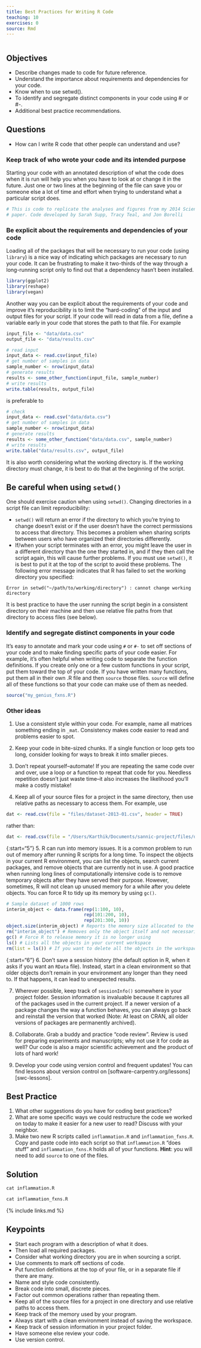 ```yaml
---
title: Best Practices for Writing R Code
teaching: 10
exercises: 0
source: Rmd
---
```


```r
```

::::::::::::::::::::::::::::::::::::::: objectives

## Objectives

- Describe changes made to code for future reference.
- Understand the importance about requirements and dependencies for your code.
- Know when to use setwd().
- To identify and segregate distinct components in your code using # or #-.
- Additional best practice recommendations.

::::::::::::::::::::::::::::::::::::::::::::::::::

:::::::::::::::::::::::::::::::::::::::: questions

## Questions

- How can I write R code that other people can understand and use?

::::::::::::::::::::::::::::::::::::::::::::::::::

### Keep track of who wrote your code and its intended purpose

Starting your code with an annotated description of what the code does when it is run will help you when you have to look at or change it in the future. Just one or two lines at the beginning of the file can save you or someone else a lot of time and effort when trying to understand what a particular script does.

```r
# This is code to replicate the analyses and figures from my 2014 Science
# paper. Code developed by Sarah Supp, Tracy Teal, and Jon Borelli
```

### Be explicit about the requirements and dependencies of your code

Loading all of the packages that will be necessary to run your code (using `library`) is a nice way of indicating which packages are necessary to run your code. It can be frustrating to make it two-thirds of the way through a long-running script only to find out that a dependency hasn't been installed.

```r
library(ggplot2)
library(reshape)
library(vegan)
```

Another way you can be explicit about the requirements of your code and improve it's reproducibility is to limit the "hard-coding" of the input and output files for your script. If your code will read in data from a file, define a variable early in your code that stores the path to that file. For example

```r
input_file <- "data/data.csv" 
output_file <- "data/results.csv"

# read input
input_data <- read.csv(input_file)
# get number of samples in data
sample_number <- nrow(input_data)
# generate results
results <- some_other_function(input_file, sample_number)
# write results
write.table(results, output_file)
```

is preferable to

```r
# check
input_data <- read.csv("data/data.csv")
# get number of samples in data
sample_number <- nrow(input_data)
# generate results
results <- some_other_function("data/data.csv", sample_number)
# write results
write.table("data/results.csv", output_file)
```

It is also worth considering what the working directory is. If the working directory must change, it is best to do that at the beginning of the script.

:::::::::::::::::::::::::::::::::::::::::  callout

## Be careful when using `setwd()`

One should exercise caution when using `setwd()`. Changing directories in a script file can limit reproducibility:

- `setwd()` will return an error if the directory to which you're trying to change doesn't exist or if the user doesn't have the correct permissions to access that directory. This becomes a problem when sharing scripts between users who have organized their directories differently.
- If/when your script terminates with an error, you might leave the user in a different directory than the one they started in, and if they then call the script again, this will cause further problems. If you must use `setwd()`, it is best to put it at the top of the script to avoid these problems.
  The following error message indicates that R has failed to set the working directory you specified:

```
Error in setwd("~/path/to/working/directory") : cannot change working directory
```

It is best practice to have the user running the script begin in a consistent directory on their machine and then use relative file paths from that directory to access files (see below).


::::::::::::::::::::::::::::::::::::::::::::::::::

### Identify and segregate distinct components in your code

It's easy to annotate and mark your code using `#` or `#-` to set off sections of your code and to make finding specific parts of your code easier. For example, it's often helpful when writing code to separate the function definitions. If you create only one or a few custom functions in your script, put them toward the top of your code. If you have written many functions, put them all in their own .R file and then `source` those files. `source` will define all of these functions so that your code can make use of them as needed.

```r
source("my_genius_fxns.R")
```

### Other ideas

1. Use a consistent style within your code. For example, name all matrices something ending in `_mat`. Consistency makes code easier to read and problems easier to spot.

2. Keep your code in bite-sized chunks. If a single function or loop gets too long, consider looking for ways to break it into smaller pieces.

3. Don't repeat yourself--automate! If you are repeating the same code over and over, use a loop or a function to repeat that code for you. Needless repetition doesn't just waste time--it also increases the likelihood you'll make a costly mistake!

4. Keep all of your source files for a project in the same directory, then use relative paths as necessary to access them. For example, use

```r
dat <- read.csv(file = "files/dataset-2013-01.csv", header = TRUE)
```

rather than:

```r
dat <- read.csv(file = "/Users/Karthik/Documents/sannic-project/files/dataset-2013-01.csv", header = TRUE)
```

{:start="5"}
5\. R can run into memory issues. It is a common problem to run out of memory after running R scripts for a long time. To inspect the objects in your current R environment, you can list the objects, search current packages, and remove objects that are currently not in use. A good practice when running long lines of computationally intensive code is to remove temporary objects after they have served their purpose. However, sometimes, R will not clean up unused memory for a while after you delete objects. You can force R to tidy up its memory by using `gc()`.

```r
# Sample dataset of 1000 rows
interim_object <- data.frame(rep(1:100, 10),
                             rep(101:200, 10),
                             rep(201:300, 10))
object.size(interim_object) # Reports the memory size allocated to the object
rm("interim_object") # Removes only the object itself and not necessarily the memory allotted to it
gc() # Force R to release memory it is no longer using
ls() # Lists all the objects in your current workspace
rm(list = ls()) # If you want to delete all the objects in the workspace and start with a clean slate
```

{:start="6"}
6\. Don't save a session history (the default option in R, when it asks if you want an `RData` file). Instead, start in a clean environment so that older objects don't remain in your environment any longer than they need to. If that happens, it can lead to unexpected results.

7. Wherever possible, keep track of `sessionInfo()` somewhere in your project folder. Session information is invaluable because it captures all of the packages used in the current project. If a newer version of a package changes the way a function behaves, you can always go back and reinstall the version that worked (Note: At least on CRAN, all older versions of packages are permanently archived).

8. Collaborate. Grab a buddy and practice "code review". Review is used for preparing experiments and manuscripts; why not use it for code as well? Our code is also a major scientific achievement and the product of lots of hard work!

9. Develop your code using version control and frequent updates! You can find lessons about version control on [software-carpentry.org/lessons][swc-lessons].

:::::::::::::::::::::::::::::::::::::::  challenge

## Best Practice

1. What other suggestions do you have for coding best practices?
2. What are some specific ways we could restructure the code we worked on today to make it easier for a new user to read? Discuss with your neighbor.
3. Make two new R scripts called `inflammation.R` and `inflammation_fxns.R`.
   Copy and paste code into each script so that `inflammation.R` "does stuff" and `inflammation_fxns.R` holds all of your functions.
   **Hint**: you will need to add `source` to one of the files.

:::::::::::::::  solution

## Solution

```r
cat inflammation.R
```

```r
cat inflammation_fxns.R
```

:::::::::::::::::::::::::

::::::::::::::::::::::::::::::::::::::::::::::::::

{% include links.md %}

:::::::::::::::::::::::::::::::::::::::: keypoints

## Keypoints

- Start each program with a description of what it does.
- Then load all required packages.
- Consider what working directory you are in when sourcing a script.
- Use comments to mark off sections of code.
- Put function definitions at the top of your file, or in a separate file if there are many.
- Name and style code consistently.
- Break code into small, discrete pieces.
- Factor out common operations rather than repeating them.
- Keep all of the source files for a project in one directory and use relative paths to access them.
- Keep track of the memory used by your program.
- Always start with a clean environment instead of saving the workspace.
- Keep track of session information in your project folder.
- Have someone else review your code.
- Use version control.

::::::::::::::::::::::::::::::::::::::::::::::::::


